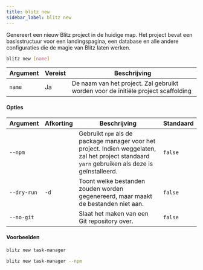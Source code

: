 ```yaml
---
title: blitz new
sidebar_label: blitz new
---
```



Genereert een nieuw Blitz project in de huidige map. Het project bevat een basisstructuur voor een landingspagina, 
een database en alle andere configuraties die de magie van Blitz laten werken.

```bash
blitz new [name]
```

| Argument | Vereist |                                   Beschrijving                                    |
| -------- | ------- | --------------------------------------------------------------------------------- |
| `name`   | Ja      | De naam van het project. Zal gebruikt worden voor de initiële project scaffolding |

#### Opties

|  Argument   | Afkorting |                                                                   Beschrijving                                                                   | Standaard |
| ----------- | --------- | ------------------------------------------------------------------------------------------------------------------------------------------------ | --------- |
| `--npm`     |           | Gebruikt `npm` als de package manager voor het project. Indien weggelaten, zal het project standaard `yarn` gebruiken als deze is geïnstalleerd. | `false`   |
| `--dry-run` | `-d`      | Toont welke bestanden zouden worden gegenereerd, maar maakt de bestanden niet aan.                                                               | `false`   |
| `--no-git`  |           | Slaat het maken van een Git repository over.                                                                                                     | `false`   |

#### Voorbeelden

```bash
blitz new task-manager
```

```bash
blitz new task-manager --npm
```
